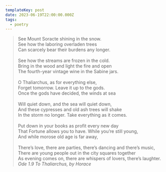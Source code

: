 ```yaml
---
templateKey: post
date: 2023-06-19T22:00:00.000Z
tags:
  - poetry
---
```

> See Mount Soracte shining in the snow.<br/>
> See how the laboring overladen trees<br/>
> Can scarcely bear their burdens any longer.<br/><br/>
> See how the streams are frozen in the cold.<br/>
> Bring in the wood and light the fire and open<br/>
> The fourth-year vintage wine in the Sabine jars.<br/><br/>
> O Thaliarchus, as for everything else,<br/>
> Forget tomorrow. Leave it up to the gods.<br/>
> Once the gods have decided, the winds at sea<br/><br/>
> Will quiet down, and the sea will quiet down,<br/>
> And these cypresses and old ash trees will shake<br/>
> In the storm no longer. Take everything as it comes.<br/><br/>
> Put down in your books as profit every new day<br/>
> That Fortune allows you to have. While you’re still young,<br/>
> And while morose old age is far away,<br/><br/>
> There’s love, there are parties, there’s dancing and there’s music,<br/>
> There are young people out in the city squares together<br/>
> As evening comes on, there are whispers of lovers, there’s laughter.
> <cite>Ode 1.9 To Thaliarchus, by Horace</cite>
